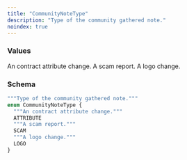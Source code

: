 ```yaml
---
title: "CommunityNoteType"
description: "Type of the community gathered note."
noindex: true
---
```


### Values

<ResponseField name="ATTRIBUTE" type="enum">
  An contract attribute change.
</ResponseField>

<ResponseField name="SCAM" type="enum">
  A scam report.
</ResponseField>

<ResponseField name="LOGO" type="enum">
  A logo change.
</ResponseField>

### Schema


```graphql 
"""Type of the community gathered note."""
enum CommunityNoteType {
  """An contract attribute change."""
  ATTRIBUTE
  """A scam report."""
  SCAM
  """A logo change."""
  LOGO
}
```
